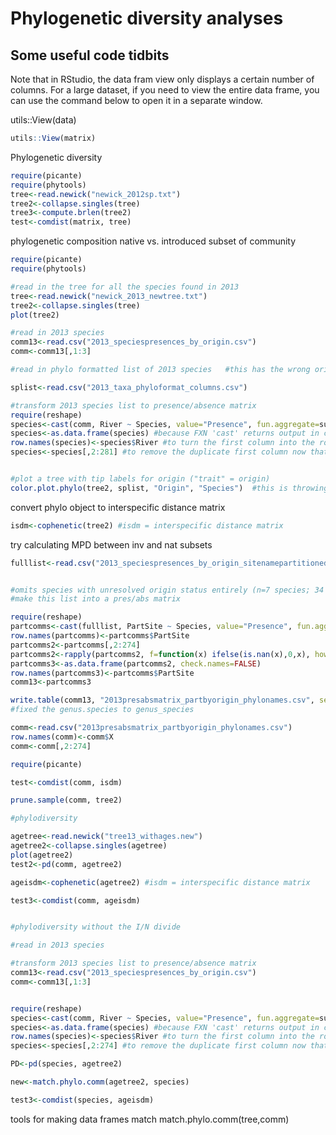 Phylogenetic diversity analyses
==============================================================================================================================

Some useful code tidbits
-------------------------------------------------------

Note that in RStudio, the data fram view only displays a certain number of columns.  For a large dataset, if you need to view the entire data frame, you can use the command below to open it in a separate window.

utils::View(data)

```r
utils::View(matrix)
```

Phylogenetic diversity

```r
require(picante)
require(phytools)
tree<-read.newick("newick_2012sp.txt")
tree2<-collapse.singles(tree)
tree3<-compute.brlen(tree2)
test<-comdist(matrix, tree)


```

phylogenetic composition native vs. introduced subset of community

```r
require(picante)
require(phytools)

#read in the tree for all the species found in 2013
tree<-read.newick("newick_2013_newtree.txt")
tree2<-collapse.singles(tree)
plot(tree2)

#read in 2013 species
comm13<-read.csv("2013_speciespresences_by_origin.csv")
comm<-comm13[,1:3]

#read in phylo formatted list of 2013 species   #this has the wrong origins assigned in it something got mis-sorted

splist<-read.csv("2013_taxa_phyloformat_columns.csv")

#transform 2013 species list to presence/absence matrix
require(reshape)
species<-cast(comm, River ~ Species, value="Presence", fun.aggregate=sum) #sum here will provide an accurate presence/absence matrix, since each species is only listed once per river in the original list, and the sum can only be zero or one.  fun.aggregate=max can be used, but will provide 1/-INF rather than 1/0 and the -INF will have to be transformed to 0.
species<-as.data.frame(species) #because FXN 'cast' returns output in class cast
row.names(species)<-species$River #to turn the first column into the row names
species<-species[,2:281] #to remove the duplicate first column now that the row names are labelled


#plot a tree with tip labels for origin ("trait" = origin)
color.plot.phylo(tree2, splist, "Origin", "Species")  #this is throwing an error about mismatched numbers of species but they aren't actually mismatched so i'm not sure what's happening

```

convert phylo object to interspecific distance matrix

```r
isdm<-cophenetic(tree2) #isdm = interspecific distance matrix
```

try calculating MPD between inv and nat subsets

```r
fulllist<-read.csv("2013_speciespresences_by_origin_sitenamepartitioned.csv", check.names=FALSE)


#omits species with unresolved origin status entirely (n=7 species; 34 observations)
#make this list into a pres/abs matrix

require(reshape)
partcomms<-cast(fulllist, PartSite ~ Species, value="Presence", fun.aggregate=mean)
row.names(partcomms)<-partcomms$PartSite
partcomms2<-partcomms[,2:274]
partcomms2<-rapply(partcomms2, f=function(x) ifelse(is.nan(x),0,x), how="replace")
partcomms3<-as.data.frame(partcomms2, check.names=FALSE)
row.names(partcomms3)<-partcomms$PartSite
comm13<-partcomms3

write.table(comm13, "2013presabsmatrix_partbyorigin_phylonames.csv", sep=",")
#fixed the genus.species to genus_species

comm<-read.csv("2013presabsmatrix_partbyorigin_phylonames.csv")
row.names(comm)<-comm$X
comm<-comm[,2:274]

require(picante)

test<-comdist(comm, isdm)

prune.sample(comm, tree2)

#phylodiversity

agetree<-read.newick("tree13_withages.new")
agetree2<-collapse.singles(agetree)
plot(agetree2)
test2<-pd(comm, agetree2)

ageisdm<-cophenetic(agetree2) #isdm = interspecific distance matrix

test3<-comdist(comm, ageisdm)


#phylodiversity without the I/N divide

#read in 2013 species

#transform 2013 species list to presence/absence matrix
comm13<-read.csv("2013_speciespresences_by_origin.csv")
comm<-comm13[,1:3]


require(reshape)
species<-cast(comm, River ~ Species, value="Presence", fun.aggregate=sum) #sum here will provide an accurate presence/absence matrix, since each species is only listed once per river in the original list, and the sum can only be zero or one.  fun.aggregate=max can be used, but will provide 1/-INF rather than 1/0 and the -INF will have to be transformed to 0.
species<-as.data.frame(species) #because FXN 'cast' returns output in class cast
row.names(species)<-species$River #to turn the first column into the row names
species<-species[,2:274] #to remove the duplicate first column now that the row names are labelled

PD<-pd(species, agetree2)

new<-match.phylo.comm(agetree2, species)

test3<-comdist(species, ageisdm)

```

tools for making data frames match
match.phylo.comm(tree,comm)


